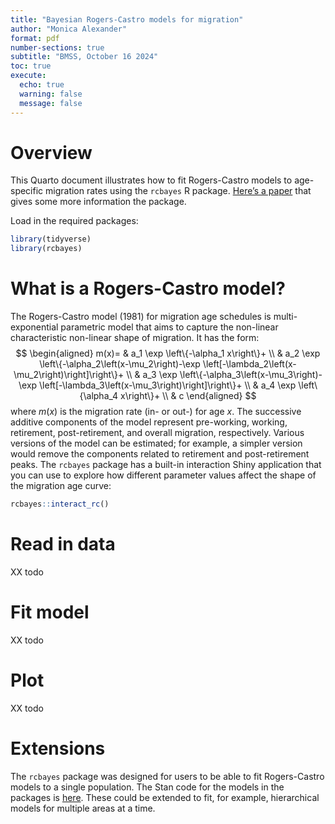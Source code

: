 ```yaml
---
title: "Bayesian Rogers-Castro models for migration"
author: "Monica Alexander"
format: pdf
number-sections: true
subtitle: "BMSS, October 16 2024"
toc: true
execute: 
  echo: true
  warning: false
  message: false
---
```


# Overview

This Quarto document illustrates how to fit Rogers-Castro models to age-specific migration rates using the `rcbayes` R package. [Here's a paper](https://www.demographic-research.org/articles/volume/49/42) that gives some more information the package.


Load in the required packages:

```r
library(tidyverse)
library(rcbayes)
```

# What is a Rogers-Castro model?

The Rogers-Castro model (1981) for migration age schedules is multi-exponential parametric model that aims to capture the non-linear characteristic non-linear shape of migration. It has the form:
$$
\begin{aligned}
m(x)= & a_1 \exp \left\{-\alpha_1 x\right\}+ \\
& a_2 \exp \left\{-\alpha_2\left(x-\mu_2\right)-\exp \left[-\lambda_2\left(x-\mu_2\right)\right]\right\}+ \\
& a_3 \exp \left\{-\alpha_3\left(x-\mu_3\right)-\exp \left[-\lambda_3\left(x-\mu_3\right)\right]\right\}+ \\
& a_4 \exp \left\{\alpha_4 x\right\}+ \\
& c
\end{aligned}
$$
where $m(x)$ is the migration rate (in- or out-) for age $x$. The successive additive components of the model represent pre-working, working, retirement, post-retirement, and overall migration, respectively. Various versions of the model can be estimated; for example, a simpler version would remove the components related to retirement and post-retirement peaks. 
The `rcbayes` package has a built-in interaction Shiny application that you can use to explore how different parameter values affect the shape of the migration age curve:

```r
rcbayes::interact_rc()
```

# Read in data

XX todo

# Fit model

XX todo

# Plot

XX todo

# Extensions

The `rcbayes` package was designed for users to be able to fit Rogers-Castro models to a single population. The Stan code for the models in the packages is [here](https://github.com/jessieyeung/rcbayes/tree/master/inst/stan). These could be extended to fit, for example, hierarchical models for multiple areas at a time. 